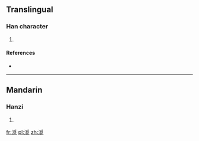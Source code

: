 ==Translingual==

===Han character===
{{Han char|rn=85|rad=水|as=11|sn=14|four=32116|canj=EBBU}}

# {{defn|Han|sort=水11}}

====References====
* {{Han ref|kx=0646.110|dkj=18147|dj=1055.100|hdz=31725.100|uh=6F1E|ud=28446|bh=E2B7|bd=58039}}

----

==Mandarin==

===Hanzi===
{{cmn-hanzi|pin=[[mì]] ([[mi4]])|wg=mi<sup>4</sup>}}

# {{defn|lang=cmn|sort=水11}}

[[fr:漞]]
[[pl:漞]]
[[zh:漞]]